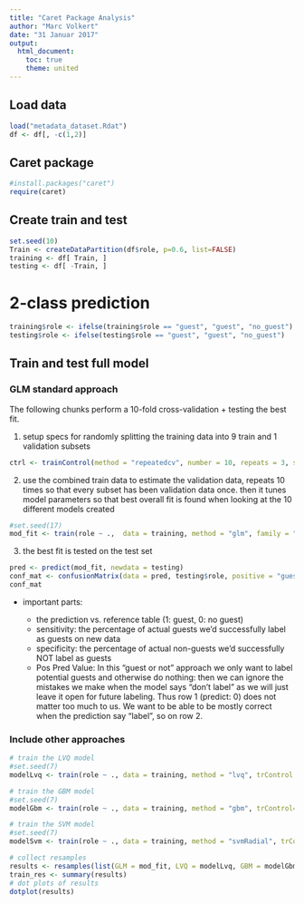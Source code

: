 ```yaml
---
title: "Caret Package Analysis"
author: "Marc Volkert"
date: "31 Januar 2017"
output: 
  html_document:
    toc: true
    theme: united
---
```


## Load data

```r
load("metadata_dataset.Rdat")
df <- df[, -c(1,2)]
```

## Caret package

```r
#install.packages("caret")
require(caret)
```


## Create train and test

```r
set.seed(10)
Train <- createDataPartition(df$role, p=0.6, list=FALSE)
training <- df[ Train, ]
testing <- df[ -Train, ]
```


# 2-class prediction

```r
training$role <- ifelse(training$role == "guest", "guest", "no_guest")
testing$role <- ifelse(testing$role == "guest", "guest", "no_guest")
```

## Train and test full model

### GLM standard approach

The following chunks perform a 10-fold cross-validation + testing the best fit.

1. setup specs for randomly splitting the training data into 9 train and 1 validation subsets

```r
ctrl <- trainControl(method = "repeatedcv", number = 10, repeats = 3, savePredictions = TRUE)
```

2. use the combined train data to estimate the validation data, repeats 10 times so that every subset has been validation data once. then it tunes model parameters so that best overall fit is found when looking at the 10 different models created

```r
#set.seed(17)
mod_fit <- train(role ~ .,  data = training, method = "glm", family = "binomial", trControl = ctrl, tuneLength = 5)
```

3. the best fit is tested on the test set

```r
pred <- predict(mod_fit, newdata = testing)
conf_mat <- confusionMatrix(data = pred, testing$role, positive = "guest")
conf_mat
```

- important parts:

    + the prediction vs. reference table (1: guest, 0: no guest)
    + sensitivity: the percentage of actual guests we'd successfully label as guests on new data
    + specificity: the percentage of actual non-guests we'd successfully NOT label as guests
    + Pos Pred Value: In this "guest or not" approach we only want to label potential guests and otherwise do nothing: then we can ignore the mistakes we make when the model says "don't label" as we will just leave it open for future labeling. Thus row 1 (predict: 0) does not matter too much to us. We want to be able to be mostly correct when the prediction say "label", so on row 2.

### Include other approaches 

```r
# train the LVQ model
#set.seed(7)
modelLvq <- train(role ~ ., data = training, method = "lvq", trControl = ctrl)

# train the GBM model
#set.seed(7)
modelGbm <- train(role ~ ., data = training, method = "gbm", trControl=ctrl, verbose=FALSE)

# train the SVM model
#set.seed(7)
modelSvm <- train(role ~ ., data = training, method = "svmRadial", trControl=ctrl)

# collect resamples
results <- resamples(list(GLM = mod_fit, LVQ = modelLvq, GBM = modelGbm, SVM = modelSvm))
train_res <- summary(results)
# dot plots of results
dotplot(results)
```
